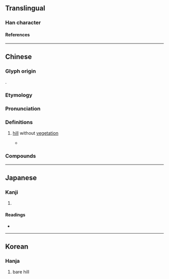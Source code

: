 {{also|𡴾}}
{{character info}}
==Translingual==

===Han character===
{{Han char|rn=46|rad=山|as=03|sn=6|four=27717|canj=USU,XUSU|ids=⿰山己}}

====References====
{{Han ref|kx=0307.271|dkj=07891|dj=0607.150|hdz=10761.220|uh=5C7A}}

----

==Chinese==
{{zh-forms|alt=𡴾}}

===Glyph origin===
{{Han etym}}
{{Han compound|山|己|ls=psc|c1=s|c2=p|t1=mountain; hill}}.

===Etymology===
{{rfe|zh}}

===Pronunciation===
{{zh-pron
|m=qǐ
|m-s=
|c=hei2,gei2
|c-t=gei2
|g=
|h=pfs=khí;gd=ki3
|j=
|mb=
|md=gī
|mn=ml:khí
|mn-t=ki2
|w=2qi
|x=
|mc=y
|oc=y
|cat=n
}}

===Definitions===
{{zh-hanzi}}

# {{zh-obsolete}} [[hill]] without [[vegetation]]
#* {{zh-x|陟 彼 屺 兮，瞻望 母 兮。|I ascend that '''bare hill''',<br>And look towards [the residence of] my mother.|ref=Shijing}}

===Compounds===
{{zh-der|陟岵陟屺|陟屺}}

----

==Japanese==

===Kanji===
{{ja-kanji|grade=|rs=山03}}

# {{rfdef|ja|sort=山03}}

====Readings====
* {{ja-readings|on=[[き]] (ki)|kun=}}

----

==Korean==

===Hanja===
{{ko-hanja|hangeul=기|rv=gi|mr=ki}}

# bare hill